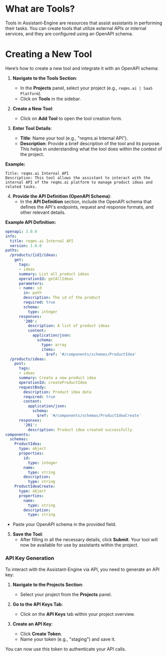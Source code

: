 # **What are Tools?**

Tools in Assistant-Engine are resources that assist assistants in performing their tasks. You can create tools that utilize external APIs or internal services, and they are configured using an OpenAPI schema.

# **Creating a New Tool**

Here’s how to create a new tool and integrate it with an OpenAPI schema:

1. **Navigate to the Tools Section**:
   - In the **Projects** panel, select your project (e.g., `reqms.ai | SaaS Platform`).
   - Click on **Tools** in the sidebar.

2. **Create a New Tool**:
   - Click on **Add Tool** to open the tool creation form.

3. **Enter Tool Details**:
   - **Title**: Name your tool (e.g., "reqms.ai Internal API").
   - **Description**: Provide a brief description of the tool and its purpose. This helps in understanding what the tool does within the context of the project.

**Example:**

```plaintext
Title: reqms.ai Internal API
Description: This tool allows the assistant to interact with the internal API of the reqms.ai platform to manage product ideas and related tasks.
```

4. **Provide the API Definition (OpenAPI Schema)**:
   - In the **API Definition** section, include the OpenAPI schema that defines the API's endpoints, request and response formats, and other relevant details.

**Example API Definition:**

```yaml
openapi: 3.0.0
info:
  title: reqms.ai Internal API
  version: 1.0.0
paths:
  /products/{id}/ideas:
    get:
      tags:
      - ideas
      summary: List all product ideas
      operationId: getAllIdeas
      parameters:
      - name: id
        in: path
        description: The id of the product
        required: true
        schema:
          type: integer
      responses:
        '200':
          description: A list of product ideas
          content:
            application/json:
              schema:
                type: array
                items:
                  $ref: '#/components/schemas/ProductIdea'
  /products/ideas:
    post:
      tags:
      - ideas
      summary: Create a new product idea
      operationId: createProductIdea
      requestBody:
        description: Product idea data
        required: true
        content:
          application/json:
            schema:
              $ref: '#/components/schemas/ProductIdeaCreate'
      responses:
        '201':
          description: Product idea created successfully
components:
  schemas:
    ProductIdea:
      type: object
      properties:
        id:
          type: integer
        name:
          type: string
        description:
          type: string
    ProductIdeaCreate:
      type: object
      properties:
        name:
          type: string
        description:
          type: string
```

- Paste your OpenAPI schema in the provided field.

5. **Save the Tool**:
   - After filling in all the necessary details, click **Submit**. Your tool will now be available for use by assistants within the project.

### **API Key Generation**

To interact with the Assistant-Engine via API, you need to generate an API key:

1. **Navigate to the Projects Section**:
   - Select your project from the **Projects** panel.

2. **Go to the API Keys Tab**:
   - Click on the **API Keys** tab within your project overview.

3. **Create an API Key**:
   - Click **Create Token**.
   - Name your token (e.g., "staging") and save it.

You can now use this token to authenticate your API calls.